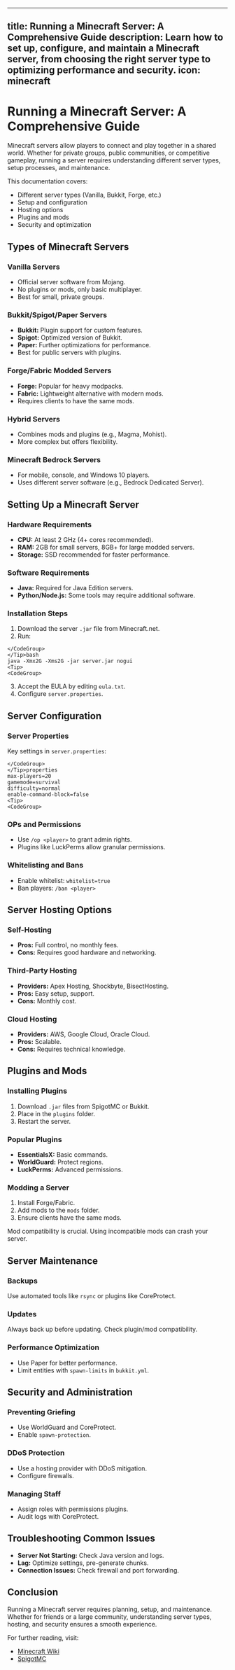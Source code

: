 <Tip>
<CodeGroup>

---
title: Running a Minecraft Server: A Comprehensive Guide
description: Learn how to set up, configure, and maintain a Minecraft server, from choosing the right server type to optimizing performance and security.
icon: minecraft
---

# Running a Minecraft Server: A Comprehensive Guide

Minecraft servers allow players to connect and play together in a shared world. Whether for private groups, public communities, or competitive gameplay, running a server requires understanding different server types, setup processes, and maintenance.

This documentation covers:

* Different server types (Vanilla, Bukkit, Forge, etc.)
* Setup and configuration
* Hosting options
* Plugins and mods
* Security and optimization

## Types of Minecraft Servers

### Vanilla Servers

* Official server software from Mojang.
* No plugins or mods, only basic multiplayer.
* Best for small, private groups.

### Bukkit/Spigot/Paper Servers

* **Bukkit:** Plugin support for custom features.
* **Spigot:** Optimized version of Bukkit.
* **Paper:** Further optimizations for performance.
* Best for public servers with plugins.

### Forge/Fabric Modded Servers

* **Forge:** Popular for heavy modpacks.
* **Fabric:** Lightweight alternative with modern mods.
* Requires clients to have the same mods.

### Hybrid Servers

* Combines mods and plugins (e.g., Magma, Mohist).
* More complex but offers flexibility.

### Minecraft Bedrock Servers

* For mobile, console, and Windows 10 players.
* Uses different server software (e.g., Bedrock Dedicated Server).


## Setting Up a Minecraft Server

### Hardware Requirements

* **CPU:** At least 2 GHz (4+ cores recommended).
* **RAM:** 2GB for small servers, 8GB+ for large modded servers.
* **Storage:** SSD recommended for faster performance.

### Software Requirements

* **Java:** Required for Java Edition servers.
* **Python/Node.js:** Some tools may require additional software.

### Installation Steps

1. Download the server `.jar` file from Minecraft.net.
2. Run:

```
</CodeGroup>
</Tip>bash
java -Xmx2G -Xms2G -jar server.jar nogui
<Tip>
<CodeGroup>
```

3. Accept the EULA by editing `eula.txt`.
4. Configure `server.properties`.

## Server Configuration

### Server Properties

Key settings in `server.properties`:

```
</CodeGroup>
</Tip>properties
max-players=20
gamemode=survival
difficulty=normal
enable-command-block=false
<Tip>
<CodeGroup>
```

### OPs and Permissions

* Use `/op <player>` to grant admin rights.
* Plugins like LuckPerms allow granular permissions.

### Whitelisting and Bans

* Enable whitelist: `whitelist=true`
* Ban players: `/ban <player>`

## Server Hosting Options

### Self-Hosting

* **Pros:** Full control, no monthly fees.
* **Cons:** Requires good hardware and networking.

### Third-Party Hosting

* **Providers:** Apex Hosting, Shockbyte, BisectHosting.
* **Pros:** Easy setup, support.
* **Cons:** Monthly cost.

### Cloud Hosting

* **Providers:** AWS, Google Cloud, Oracle Cloud.
* **Pros:** Scalable.
* **Cons:** Requires technical knowledge.


## Plugins and Mods

### Installing Plugins

1. Download `.jar` files from SpigotMC or Bukkit.
2. Place in the `plugins` folder.
3. Restart the server.

### Popular Plugins

* **EssentialsX:** Basic commands.
* **WorldGuard:** Protect regions.
* **LuckPerms:** Advanced permissions.

### Modding a Server

1. Install Forge/Fabric.
2. Add mods to the `mods` folder.
3. Ensure clients have the same mods.

<Note>Mod compatibility is crucial.  Using incompatible mods can crash your server.</Note>


## Server Maintenance

### Backups

Use automated tools like `rsync` or plugins like CoreProtect.

### Updates

<Warning>Always back up before updating. Check plugin/mod compatibility.</Warning>

### Performance Optimization

* Use Paper for better performance.
* Limit entities with `spawn-limits` in `bukkit.yml`.

## Security and Administration

### Preventing Griefing

* Use WorldGuard and CoreProtect.
* Enable `spawn-protection`.

### DDoS Protection

* Use a hosting provider with DDoS mitigation.
* Configure firewalls.

### Managing Staff

* Assign roles with permissions plugins.
* Audit logs with CoreProtect.


## Troubleshooting Common Issues

* **Server Not Starting:** Check Java version and logs.
* **Lag:** Optimize settings, pre-generate chunks.
* **Connection Issues:** Check firewall and port forwarding.


## Conclusion

Running a Minecraft server requires planning, setup, and maintenance. Whether for friends or a large community, understanding server types, hosting, and security ensures a smooth experience.

For further reading, visit:

* [Minecraft Wiki](https://minecraft.fandom.com/wiki/Minecraft_Wiki)
* [SpigotMC](https://www.spigotmc.org/)


</CodeGroup>
</Tip>
